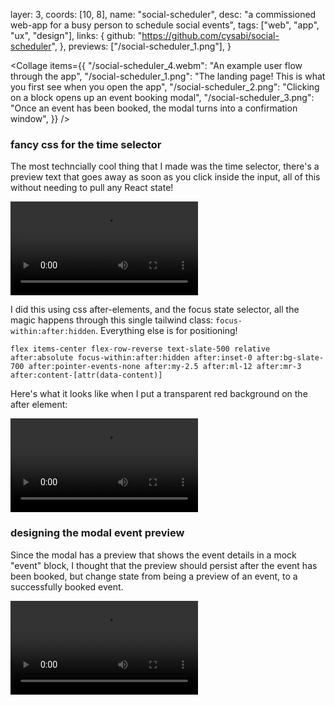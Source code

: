   layer: 3,
  coords: [10, 8],
  name: "social-scheduler",
  desc: "a commissioned web-app for a busy person to schedule social events",
  tags: ["web", "app", "ux", "design"],
  links: {
    github: "https://github.com/cysabi/social-scheduler",
  },
  previews: ["/social-scheduler_1.png"],
}

<Collage
  items={{
    "/social-scheduler_4.webm": "An example user flow through the app",
    "/social-scheduler_1.png":
      "The landing page! This is what you first see when you open the app",
    "/social-scheduler_2.png":
      "Clicking on a block opens up an event booking modal",
    "/social-scheduler_3.png":
      "Once an event has been booked, the modal turns into a confirmation window",
  }}
/>

<CaseDivider />

### fancy css for the time selector

The most techncially cool thing that I made was the time selector, there's a preview text that goes away as soon as you click inside the input, all of this without needing to pull any React state!

![](/social-scheduler_6.webm)

I did this using css after-elements, and the focus state selector, all the magic happens through this single tailwind class: `focus-within:after:hidden`. Everything else is for positioning!

```
flex items-center flex-row-reverse text-slate-500 relative after:absolute focus-within:after:hidden after:inset-0 after:bg-slate-700 after:pointer-events-none after:my-2.5 after:ml-12 after:mr-3 after:content-[attr(data-content)]
```

Here's what it looks like when I put a transparent red background on the after element:

![](/social-scheduler_7.webm)

### designing the modal event preview

Since the modal has a preview that shows the event details in a mock "event" block,
I thought that the preview should persist after the event has been booked, but change state from being a preview of an event, to a successfully booked event.

![](/social-scheduler_5.webm)
